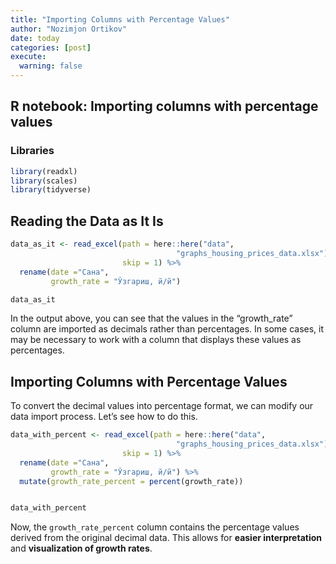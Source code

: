 ```yaml
---
title: "Importing Columns with Percentage Values"
author: "Nozimjon Ortikov"
date: today
categories: [post]
execute: 
  warning: false
---
```


## **R notebook: Importing columns with percentage values**

### Libraries

```r
library(readxl)
library(scales)
library(tidyverse)
```

## **Reading the Data as It Is**

```r
data_as_it <- read_excel(path = here::here("data", 
                                     "graphs_housing_prices_data.xlsx"), 
                         skip = 1) %>% 
  rename(date ="Сана",
         growth_rate = "Ўзгариш, й/й")

data_as_it
```

In the output above, you can see that the values in the "growth_rate" column are imported as decimals rather than percentages. In some cases, it may be necessary to work with a column that displays these values as percentages.

## **Importing Columns with Percentage Values**

To convert the decimal values into percentage format, we can modify our data import process. Let’s see how to do this.

```r
data_with_percent <- read_excel(path = here::here("data", 
                                     "graphs_housing_prices_data.xlsx"), 
                         skip = 1) %>% 
  rename(date ="Сана",
         growth_rate = "Ўзгариш, й/й") %>% 
  mutate(growth_rate_percent = percent(growth_rate))


data_with_percent
```

Now, the `growth_rate_percent` column contains the percentage values derived from the original decimal data. This allows for **easier interpretation** and **visualization of growth rates**.
